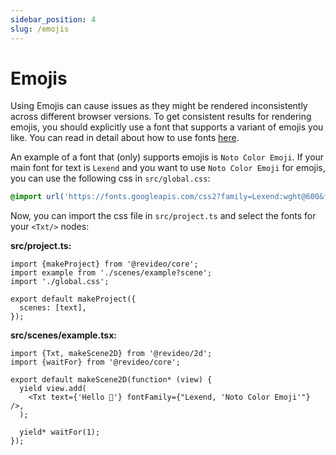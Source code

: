 ```yaml
---
sidebar_position: 4
slug: /emojis
---
```


# Emojis

Using Emojis can cause issues as they might be rendered inconsistently across
different browser versions. To get consistent results for rendering emojis, you
should explicitly use a font that supports a variant of emojis you like. You can
read in detail about how to use fonts [here](/custom-fonts).

An example of a font that (only) supports emojis is `Noto Color Emoji`. If your
main font for text is `Lexend` and you want to use `Noto Color Emoji` for
emojis, you can use the following css in `src/global.css`:

```css
@import url('https://fonts.googleapis.com/css2?family=Lexend:wght@600&family=Noto+Color+Emoji&display=swap');
```

Now, you can import the css file in `src/project.ts` and select the fonts for
your `<Txt/>` nodes:

**src/project.ts:**

```tsx
import {makeProject} from '@revideo/core';
import example from './scenes/example?scene';
import './global.css';

export default makeProject({
  scenes: [text],
});
```

**src/scenes/example.tsx:**

```tsx
import {Txt, makeScene2D} from '@revideo/2d';
import {waitFor} from '@revideo/core';

export default makeScene2D(function* (view) {
  yield view.add(
    <Txt text={'Hello 🚀'} fontFamily={"Lexend, 'Noto Color Emoji'"} />,
  );

  yield* waitFor(1);
});
```
